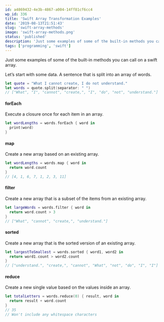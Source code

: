 ```yaml
---
id: a4869432-4e3b-4867-a004-14ff81cf6cc4
wp_id: 336
title: 'Swift Array Transformation Examples'
date: '2019-08-13T21:51:43'
slug: 'swift-array-methods'
image: 'swift-array-methods.png'
status: 'published'
description: 'Just some examples of some of the built-in methods you can call on a swift array. Let’s start with some data. A sentence that is split into an array of words. forEach Execute a closure once for each item in an array. map Create a new array based on an existing array. filter Create a \[…\]'
tags: ['programming', 'swift']
---
```


Just some examples of some of the built-in methods you can call on a swift array.

Let’s start with some data. A sentence that is split into an array of words.

```swift
let quote = "What I cannot create, I do not understand."
let words = quote.split(separator: " ")
// ["What", "I", "cannot", "create,", "I", "do", "not", "understand."]
```

#### forEach

Execute a closure once for each item in an array.

```swift
let wordLengths = words.forEach { word in
  print(word)
}
```

#### map

Create a new array based on an existing array.

```swift
let wordLengths = words.map { word in
  return word.count
}
// [4, 1, 6, 7, 1, 2, 3, 11]
```

#### filter

Create a new array that is a subset of the items from an existing array.

```swift
let largeWords = words.filter { word in
  return word.count > 3
}
// ["What", "cannot", "create,", "understand."]
```

#### sorted

Create a new array that is the sorted version of an existing array.

```swift
let largestToSmallest = words.sorted { word1, word2 in
  return word1.count > word2.count
}
// ["understand.", "create,", "cannot", "What", "not", "do", "I", "I"]
```

#### reduce

Create a new single value based on the values inside an array.

```swift
let totalLetters = words.reduce(0) { result, word in
  return result + word.count
}
// 35
// Won't include any whitespace characters
```